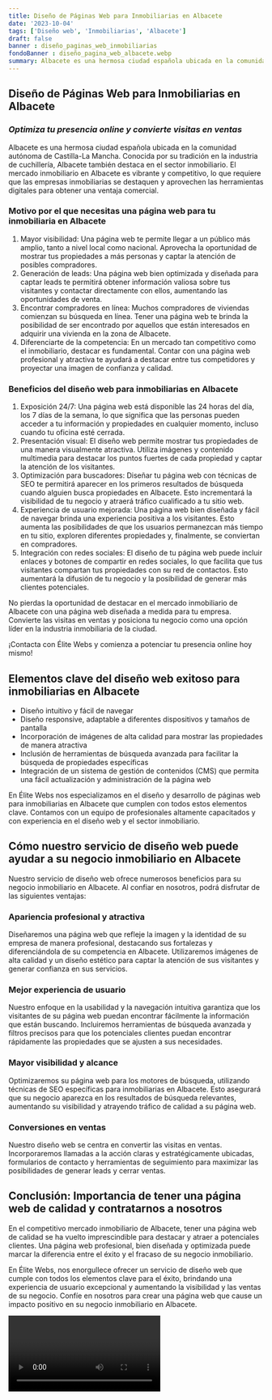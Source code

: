 ```yaml
---
title: Diseño de Páginas Web para Inmobiliarias en Albacete
date: '2023-10-04'
tags: ['Diseño web', 'Inmobiliarias', 'Albacete']
draft: false
banner : diseño_paginas_web_inmobiliarias
fondoBanner : diseño_pagina_web_albacete.webp
summary: Albacete es una hermosa ciudad española ubicada en la comunidad autónoma de CastillaLa Mancha. Conocida por su tradición en la industria de cuchillería, Albacete también destaca en el sector inmobiliario. El mercado inmobiliario en Albacete es vibrante y competitivo, lo que requiere que las empresas inmobiliarias se destaquen y aprovechen las herramientas digitales para obtener una ventaja comercial.
---
```


## **Diseño de Páginas Web para Inmobiliarias en Albacete**
### *Optimiza tu presencia online y convierte visitas en ventas*

Albacete es una hermosa ciudad española ubicada en la comunidad autónoma de Castilla-La Mancha. Conocida por su tradición en la industria de cuchillería, Albacete también destaca en el sector inmobiliario. El mercado inmobiliario en Albacete es vibrante y competitivo, lo que requiere que las empresas inmobiliarias se destaquen y aprovechen las herramientas digitales para obtener una ventaja comercial.

### **Motivo por el que necesitas una página web para tu inmobiliaria en Albacete**
1. Mayor visibilidad: Una página web te permite llegar a un público más amplio, tanto a nivel local como nacional. Aprovecha la oportunidad de mostrar tus propiedades a más personas y captar la atención de posibles compradores.
2. Generación de leads: Una página web bien optimizada y diseñada para captar leads te permitirá obtener información valiosa sobre tus visitantes y contactar directamente con ellos, aumentando las oportunidades de venta.
3. Encontrar compradores en línea: Muchos compradores de viviendas comienzan su búsqueda en línea. Tener una página web te brinda la posibilidad de ser encontrado por aquellos que están interesados en adquirir una vivienda en la zona de Albacete.
4. Diferenciarte de la competencia: En un mercado tan competitivo como el inmobiliario, destacar es fundamental. Contar con una página web profesional y atractiva te ayudará a destacar entre tus competidores y proyectar una imagen de confianza y calidad.

### **Beneficios del diseño web para inmobiliarias en Albacete**
1. Exposición 24/7: Una página web está disponible las 24 horas del día, los 7 días de la semana, lo que significa que las personas pueden acceder a tu información y propiedades en cualquier momento, incluso cuando tu oficina esté cerrada.
2. Presentación visual: El diseño web permite mostrar tus propiedades de una manera visualmente atractiva. Utiliza imágenes y contenido multimedia para destacar los puntos fuertes de cada propiedad y captar la atención de los visitantes.
3. Optimización para buscadores: Diseñar tu página web con técnicas de SEO te permitirá aparecer en los primeros resultados de búsqueda cuando alguien busca propiedades en Albacete. Esto incrementará la visibilidad de tu negocio y atraerá tráfico cualificado a tu sitio web.
4. Experiencia de usuario mejorada: Una página web bien diseñada y fácil de navegar brinda una experiencia positiva a los visitantes. Esto aumenta las posibilidades de que los usuarios permanezcan más tiempo en tu sitio, exploren diferentes propiedades y, finalmente, se conviertan en compradores.
5. Integración con redes sociales: El diseño de tu página web puede incluir enlaces y botones de compartir en redes sociales, lo que facilita que tus visitantes compartan tus propiedades con su red de contactos. Esto aumentará la difusión de tu negocio y la posibilidad de generar más clientes potenciales.

No pierdas la oportunidad de destacar en el mercado inmobiliario de Albacete con una página web diseñada a medida para tu empresa. Convierte las visitas en ventas y posiciona tu negocio como una opción líder en la industria inmobiliaria de la ciudad.

¡Contacta con Élite Webs y comienza a potenciar tu presencia online hoy mismo!

<GifSeo />

<Cta />

## Elementos clave del diseño web exitoso para inmobiliarias en Albacete

- Diseño intuitivo y fácil de navegar
- Diseño responsive, adaptable a diferentes dispositivos y tamaños de pantalla
- Incorporación de imágenes de alta calidad para mostrar las propiedades de manera atractiva
- Inclusión de herramientas de búsqueda avanzada para facilitar la búsqueda de propiedades específicas
- Integración de un sistema de gestión de contenidos (CMS) que permita una fácil actualización y administración de la página web

En Élite Webs nos especializamos en el diseño y desarrollo de páginas web para inmobiliarias en Albacete que cumplen con todos estos elementos clave. Contamos con un equipo de profesionales altamente capacitados y con experiencia en el diseño web y el sector inmobiliario.

## Cómo nuestro servicio de diseño web puede ayudar a su negocio inmobiliario en Albacete

Nuestro servicio de diseño web ofrece numerosos beneficios para su negocio inmobiliario en Albacete. Al confiar en nosotros, podrá disfrutar de las siguientes ventajas:

### Apariencia profesional y atractiva
Diseñaremos una página web que refleje la imagen y la identidad de su empresa de manera profesional, destacando sus fortalezas y diferenciándola de su competencia en Albacete. Utilizaremos imágenes de alta calidad y un diseño estético para captar la atención de sus visitantes y generar confianza en sus servicios.

### Mejor experiencia de usuario
Nuestro enfoque en la usabilidad y la navegación intuitiva garantiza que los visitantes de su página web puedan encontrar fácilmente la información que están buscando. Incluiremos herramientas de búsqueda avanzada y filtros precisos para que los potenciales clientes puedan encontrar rápidamente las propiedades que se ajusten a sus necesidades.

### Mayor visibilidad y alcance
Optimizaremos su página web para los motores de búsqueda, utilizando técnicas de SEO específicas para inmobiliarias en Albacete. Esto asegurará que su negocio aparezca en los resultados de búsqueda relevantes, aumentando su visibilidad y atrayendo tráfico de calidad a su página web.

### Conversiones en ventas
Nuestro diseño web se centra en convertir las visitas en ventas. Incorporaremos llamadas a la acción claras y estratégicamente ubicadas, formularios de contacto y herramientas de seguimiento para maximizar las posibilidades de generar leads y cerrar ventas.

## Conclusión: Importancia de tener una página web de calidad y contratarnos a nosotros

En el competitivo mercado inmobiliario de Albacete, tener una página web de calidad se ha vuelto imprescindible para destacar y atraer a potenciales clientes. Una página web profesional, bien diseñada y optimizada puede marcar la diferencia entre el éxito y el fracaso de su negocio inmobiliario.

En Élite Webs, nos enorgullece ofrecer un servicio de diseño web que cumple con todos los elementos clave para el éxito, brindando una experiencia de usuario excepcional y aumentando la visibilidad y las ventas de su negocio. Confíe en nosotros para crear una página web que cause un impacto positivo en su negocio inmobiliario en Albacete.

<Video />

<CtaBot job='Inmobiliarias' city='Albacete'/>

<Gmaps query='Albacete+españa+maps' />